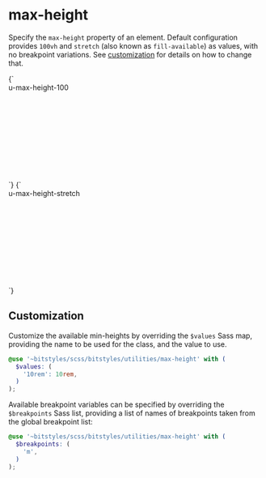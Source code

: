 
<Meta title="Utilities/max-height" />

# max-height

Specify the `max-height` property of an element. Default configuration provides `100vh` and `stretch` (also known as `fill-available`) as values, with no breakpoint variations. See [customization](#customization) for details on how to change that.

<Canvas>
  <Story name="u-max-height-100" inline={false} height="13rem">
    {`
      <div class="u-bg-brand-2 u-padding-m" style="height:12rem">
        <div class="u-max-height-100 u-bg-grayscale-light-2" style="height:50rem">u-max-height-100</div>
      </div>
    `}
  </Story>
  <Story name="u-max-height-stretch" inline={false} height="13rem">
    {`
      <div class="u-bg-brand-2 u-padding-m" style="height:12rem">
        <div class="u-max-height-stretch u-bg-grayscale-light-2" style="height:50rem;">u-max-height-stretch</div>
      </div>
    `}
  </Story>
</Canvas>

## Customization

Customize the available min-heights by overriding the `$values` Sass map, providing the name to be used for the class, and the value to use.

```scss
@use '~bitstyles/scss/bitstyles/utilities/max-height' with (
  $values: (
    '10rem': 10rem,
  )
);
```

Available breakpoint variables can be specified by overriding the `$breakpoints` Sass list, providing a list of names of breakpoints taken from the global breakpoint list:

```scss
@use '~bitstyles/scss/bitstyles/utilities/max-height' with (
  $breakpoints: (
    'm',
  )
);
```
